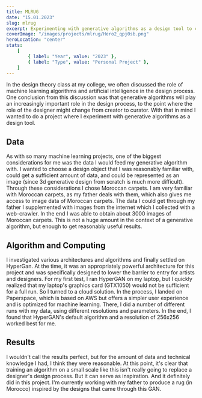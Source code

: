 ```yaml
---
title: MLRUG
date: "15.01.2023"
slug: mlrug
excerpt: Experimenting with generative algorithms as a design tool to create Moroccan carpet designs using machine learning.
coverImage: "/images/projects/mlrug/Hero2_qpj0sb.png"
heroLocation: "center"
stats:
    [
        { label: "Year", value: "2023" },
        { label: "Type", value: "Personal Project" },
    ]
---
```


In the design theory class at my college, we often discussed the role of machine learning algorithms and artificial intelligence in the design process. One conclusion from this
discussion was that generative algorithms will play an increasingly important role in the design process, to the point where the role of the designer might change from creator to
curator. With that in mind I wanted to do a project where I experiment with generative algorithms as a design tool.

## Data

<FloatRightWrapper>
    <FloatRightFigure>
        <ImageGallery
            images={[
                {
                    id: 1,
                    name: "Original 1",
                    src: "/images/projects/mlrug/optimized_og1_abjily.jpg",
                    alt: "Original 1",
                },
                {
                    id: 2,
                    name: "Original 2",
                    src: "/images/projects/mlrug/optimized_og2_kntmvj.jpg",
                    alt: "Original 2",
                },
                {
                    id: 3,
                    name: "Original 3",
                    src: "/images/projects/mlrug/optimized_og3_zn2xem.jpg",
                    alt: "Original 3",
                },
                {
                    id: 4,
                    name: "Original 4",
                    src: "/images/projects/mlrug/optimized_og4_wuyclb.jpg",
                    alt: "Original 4",
                },
                {
                    id: 5,
                    name: "Original 5",
                    src: "/images/projects/mlrug/optimized_og5_rpqo0a.jpg",
                    alt: "Original 5",
                },
            ]}
        />
    </FloatRightFigure>
    As with so many machine learning projects, one of the biggest considerations
    for me was the data I would feed my generative algorithm with. I wanted to
    choose a design object that I was reasonably familiar with, could get a
    sufficient amount of data, and could be represented as an image (since 3d
    generative design from scratch is much more difficult). Through these
    considerations I chose Moroccan carpets. I am very familiar with Moroccan
    carpets, as my father deals with them, which also gives me access to image
    data of Moroccan carpets. The data I could get through my father I
    supplemented with images from the internet which I collected with a
    web-crawler. In the end I was able to obtain about 3000 images of Moroccan
    carpets. This is not a huge amount in the context of a generative algorithm,
    but enough to get reasonably useful results.
</FloatRightWrapper>

## Algorithm and Computing

I investigated various architectures and algorithms and finally settled on HyperGan. At the time, it was an appropriately powerful architecture for this project and was
specifically designed to lower the barrier to entry for artists and designers. For my first test, I ran HyperGAN on my laptop, but I quickly realized that my laptop's graphics card
(GTX1050) would not be sufficient for a full run. So I turned to a cloud solution. In the process, I landed on Paperspace, which is based on AWS but offers a simpler user
experience and is optimized for machine learning. There, I did a number of different runs with my data, using different resolutions and parameters. In the end, I found that
HyperGAN's default algorithm and a resolution of 256x256 worked best for me.

## Results

<FloatRightWrapper>
    <FloatRightFigure>
        <ImageGallery
            images={[
                {
                    id: 1,
                    name: "Result 1",
                    src: "/images/projects/mlrug/optimized_test1_q0ickq.jpg",
                    alt: "Result 1",
                },
                {
                    id: 2,
                    name: "Result 2",
                    src: "/images/projects/mlrug/optimized_test2_bsazdb.jpg",
                    alt: "Result 2",
                },
                {
                    id: 3,
                    name: "Result 3",
                    src: "/images/projects/mlrug/optimized_test3_tp3e7l.jpg",
                    alt: "Result 3",
                },
                {
                    id: 4,
                    name: "Result 4",
                    src: "/images/projects/mlrug/optimized_test4_w4wlpv.jpg",
                    alt: "Result 4",
                },
                {
                    id: 5,
                    name: "Result 5",
                    src: "/images/projects/mlrug/optimized_test5_u7ssfr.jpg",
                    alt: "Result 5",
                },
            ]}
        />
    </FloatRightFigure>
    I wouldn't call the results perfect, but for the amount of data and
    technical knowledge I had, I think they were reasonable. At this point, it's
    clear that training an algorithm on a small scale like this isn't really
    going to replace a designer's design process. But it can serve as
    inspiration. And it definitely did in this project. I'm currently working
    with my father to produce a rug (in Morocco) inspired by the designs that
    came through this GAN.
</FloatRightWrapper>
